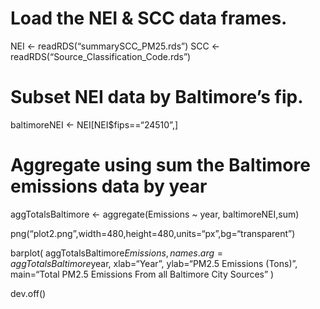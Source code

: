 # Load the NEI & SCC data frames.
NEI <- readRDS("summarySCC_PM25.rds")
SCC <- readRDS("Source_Classification_Code.rds")

# Subset NEI data by Baltimore's fip.
baltimoreNEI <- NEI[NEI$fips=="24510",]

# Aggregate using sum the Baltimore emissions data by year
aggTotalsBaltimore <- aggregate(Emissions ~ year, baltimoreNEI,sum)

png("plot2.png",width=480,height=480,units="px",bg="transparent")

barplot(
  aggTotalsBaltimore$Emissions,
  names.arg=aggTotalsBaltimore$year,
  xlab="Year",
  ylab="PM2.5 Emissions (Tons)",
  main="Total PM2.5 Emissions From all Baltimore City Sources"
)

dev.off()